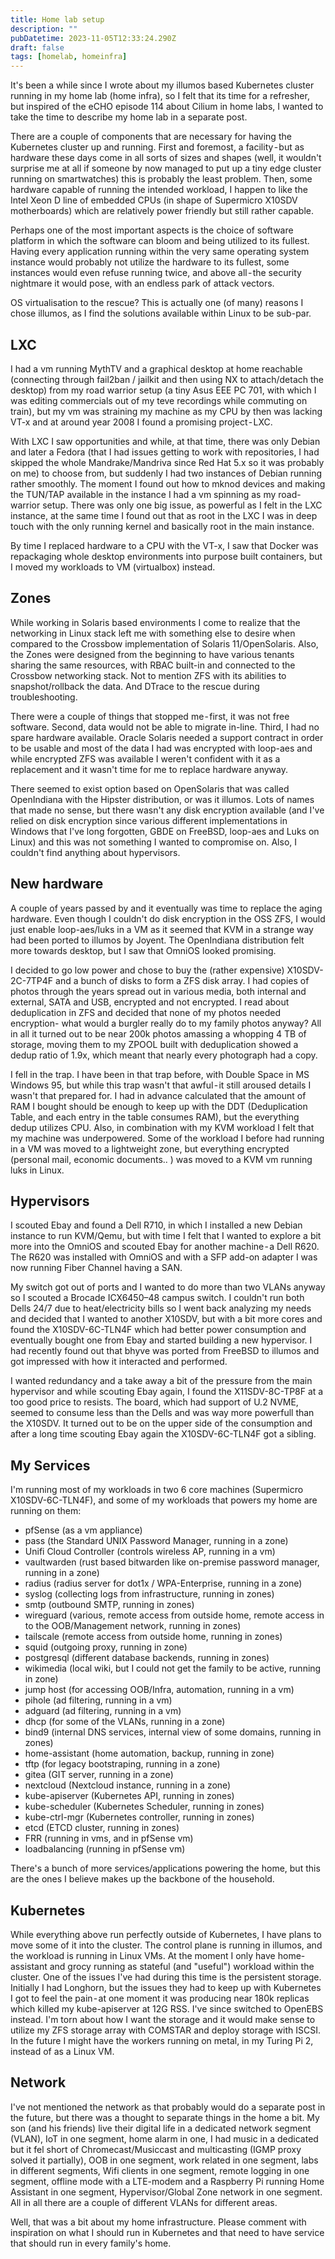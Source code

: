 ```yaml
---
title: Home lab setup
description: ""
pubDatetime: 2023-11-05T12:33:24.290Z
draft: false
tags: [homelab, homeinfra]
---
```



It's been a while since I wrote about my illumos based Kubernetes cluster running in my home lab (home infra), so I felt that its time for a refresher, but inspired of the eCHO episode 114 about Cilium in home labs, I wanted to take the time to describe my home lab in a separate post.

<YouTube id="https://www.youtube.com/watch?v=rrT9BiZonlY" />

There are a couple of components that are necessary for having the Kubernetes cluster up and running. First and foremost, a facility - but as hardware these days come in all sorts of sizes and shapes (well, it wouldn't surprise me at all if someone by now managed to put up a tiny edge cluster running on smartwatches) this is probably the least problem. Then, some hardware capable of running the intended workload, I happen to like the Intel Xeon D line of embedded CPUs (in shape of Supermicro X10SDV motherboards) which are relatively power friendly but still rather capable.

Perhaps one of the most important aspects is the choice of software platform in which the software can bloom and being utilized to its fullest. Having every application running within the very same operating system instance would probably not utilize the hardware to its fullest, some instances would even refuse running twice, and above all - the security nightmare it would pose, with an endless park of attack vectors.

OS virtualisation to the rescue? This is actually one (of many) reasons I chose illumos, as I find the solutions available within Linux to be sub-par.

## LXC

I had a vm running MythTV and a graphical desktop at home reachable (connecting through fail2ban / jailkit and then using NX to attach/detach the desktop) from my road warrior setup (a tiny Asus EEE PC 701, with which I was editing commercials out of my teve recordings while commuting on train), but my vm was straining my machine as my CPU by then was lacking VT-x and at around year 2008 I found a promising project - LXC.

With LXC I saw opportunities and while, at that time, there was only Debian and later a Fedora (that I had issues getting to work with repositories, I had skipped the whole Mandrake/Mandriva since Red Hat 5.x so it was probably on me) to choose from, but suddenly I had two instances of Debian running rather smoothly. The moment I found out how to mknod devices and making the TUN/TAP available in the instance I had a vm spinning as my road-warrior setup. There was only one big issue, as powerful as I felt in the LXC instance, at the same time I found out that as root in the LXC I was in deep touch with the only running kernel and basically root in the main instance.

By time I replaced hardware to a CPU with the VT-x, I saw that Docker was repackaging whole desktop environments into purpose built containers, but I moved my workloads to VM (virtualbox) instead.

## Zones

While working in Solaris based environments I come to realize that the networking in Linux stack left me with something else to desire when compared to the Crossbow implementation of Solaris 11/OpenSolaris. Also, the Zones were designed from the beginning to have various tenants sharing the same resources, with RBAC built-in and connected to the Crossbow networking stack. Not to mention ZFS with its abilities to snapshot/rollback the data. And DTrace to the rescue during troubleshooting.

There were a couple of things that stopped me - first, it was not free software. Second, data would not be able to migrate in-line. Third, I had no spare hardware available. Oracle Solaris needed a support contract in order to be usable and most of the data I had was encrypted with loop-aes and while encrypted ZFS was available I weren't confident with it as a replacement and it wasn't time for me to replace hardware anyway.

There seemed to exist option based on OpenSolaris that was called OpenIndiana with the Hipster distribution, or was it illumos. Lots of names that made no sense, but there wasn't any disk encryption available (and I've relied on disk encryption since various different implementations in Windows that I've long forgotten, GBDE on FreeBSD, loop-aes and Luks on Linux) and this was not something I wanted to compromise on. Also, I couldn't find anything about hypervisors.

## New hardware

A couple of years passed by and it eventually was time to replace the aging hardware. Even though I couldn't do disk encryption in the OSS ZFS, I would just enable loop-aes/luks in a VM as it seemed that KVM in a strange way had been ported to illumos by Joyent. The OpenIndiana distribution felt more towards desktop, but I saw that OmniOS looked promising.

I decided to go low power and chose to buy the (rather expensive) X10SDV-2C-7TP4F and a bunch of disks to form a ZFS disk array. I had copies of photos through the years spread out in various media, both internal and external, SATA and USB, encrypted and not encrypted. I read about deduplication in ZFS and decided that none of my photos needed encryption- what would a burgler really do to my family photos anyway? All in all it turned out to be near 200k photos amassing a whopping 4 TB of storage, moving them to my ZPOOL built with deduplication showed a dedup ratio of 1.9x, which meant that nearly every photograph had a copy.

I fell in the trap. I have been in that trap before, with Double Space in MS Windows 95, but while this trap wasn't that awful - it still aroused details I wasn't that prepared for. I had in advance calculated that the amount of RAM I bought should be enough to keep up with the DDT (Deduplication Table, and each entry in the table consumes RAM), but the everything dedup utilizes CPU. Also, in combination with my KVM workload I felt that my machine was underpowered. Some of the workload I before had running in a VM was moved to a lightweight zone, but everything encrypted (personal mail, economic documents.. ) was moved to a KVM vm running luks in Linux.

## Hypervisors

I scouted Ebay and found a Dell R710, in which I installed a new Debian instance to run KVM/Qemu, but with time I felt that I wanted to explore a bit more into the OmniOS and scouted Ebay for another machine - a Dell R620. The R620 was installed with OmniOS and with a SFP add-on adapter I was now running Fiber Channel having a SAN.

My switch got out of ports and I wanted to do more than two VLANs anyway so I scouted a Brocade ICX6450–48 campus switch.
I couldn't run both Dells 24/7 due to heat/electricity bills so I went back analyzing my needs and decided that I wanted to another X10SDV, but with a bit more cores and found the X10SDV-6C-TLN4F which had better power consumption and eventually bought one from Ebay and started building a new hypervisor. I had recently found out that bhyve was ported from FreeBSD to illumos and got impressed with how it interacted and performed.

I wanted redundancy and a take away a bit of the pressure from the main hypervisor and while scouting Ebay again, I found the X11SDV-8C-TP8F at a too good price to resists. The board, which had support of U.2 NVME, seemed to consume less than the Dells and was way more powerfull than the X10SDV. It turned out to be on the upper side of the consumption and after a long time scouting Ebay again the X10SDV-6C-TLN4F got a sibling.

## My Services

I'm running most of my workloads in two 6 core machines (Supermicro X10SDV-6C-TLN4F), and some of my workloads that powers my home are running on them:

- pfSense (as a vm appliance)
- pass (the Standard UNIX Password Manager, running in a zone)
- Unifi Cloud Controller (controls wireless AP, running in a vm)
- vaultwarden (rust based bitwarden like on-premise password manager, running in a zone)
- radius (radius server for dot1x / WPA-Enterprise, running in a zone)
- syslog (collecting logs from infrastructure, running in zones)
- smtp (outbound SMTP, running in zones)
- wireguard (various, remote access from outside home, remote access in to the OOB/Management network, running in zones)
- tailscale (remote access from outside home, running in zones)
- squid (outgoing proxy, running in zone)
- postgresql (different database backends, running in zones)
- wikimedia (local wiki, but I could not get the family to be active, running in zone)
- jump host (for accessing OOB/Infra, automation, running in a vm)
- pihole (ad filtering, running in a vm)
- adguard (ad filtering, running in a vm)
- dhcp (for some of the VLANs, running in a zone)
- bind9 (internal DNS services, internal view of some domains, running in zones)
- home-assistant (home automation, backup, running in zone)
- tftp (for legacy bootstraping, running in a zone)
- gitea (GIT server, running in a zone)
- nextcloud (Nextcloud instance, running in a zone)
- kube-apiserver (Kubernetes API, running in zones)
- kube-scheduler (Kubernetes Scheduler, running in zones)
- kube-ctrl-mgr (Kubernetes controller, running in zones)
- etcd (ETCD cluster, running in zones)
- FRR (running in vms, and in pfSense vm)
- loadbalancing (running in pfSense vm)

There's a bunch of more services/applications powering the home, but this are the ones I believe makes up the backbone of the household.

## Kubernetes

While everything above run perfectly outside of Kubernetes, I have plans to move some of it into the cluster. The control plane is running in illumos, and the workload is running in Linux VMs. At the moment I only have home-assistant and grocy running as stateful (and "useful") workload within the cluster. One of the issues I've had during this time is the persistent storage. Initially I had Longhorn, but the issues they had to keep up with Kubernetes I got to feel the pain - at one moment it was producing near 180k replicas which killed my kube-apiserver at 12G RSS. I've since switched to OpenEBS instead. I'm torn about how I want the storage and it would make sense to utilize my ZFS storage array with COMSTAR and deploy storage with ISCSI. In the future I might have the workers running on metal, in my Turing Pi 2, instead of as a Linux VM.

## Network 

I've not mentioned the network as that probably would do a separate post in the future, but there was a thought to separate things in the home a bit. My son (and his friends) live their digital life in a dedicated network segment (VLAN), IoT in one segment, home alarm in one, I had music in a dedicated but it fel short of Chromecast/Musiccast and multicasting (IGMP proxy solved it partially), OOB in one segment, work related in one segment, labs in different segments, Wifi clients in one segment, remote logging in one segment, offline mode with a LTE-modem and a Raspberry Pi running Home Assistant in one segment, Hypervisor/Global Zone network in one segment. All in all there are a couple of different VLANs for different areas.

Well, that was a bit about my home infrastructure. Please comment with inspiration on what I should run in Kubernetes and that need to have service that should run in every family's home.
